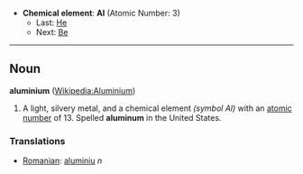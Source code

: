 *'''Chemical element''': '''Al''' (Atomic Number: 3)
**Last: [[Helium|He]]
**Next: [[Beryllium|Be]]
----
== Noun ==
'''aluminium''' ([[en:Aluminium|Wikipedia:Aluminium]])

# A light, silvery metal, and a chemical element ''(symbol Al)'' with an [[atomic number]] of 13.  Spelled '''aluminum''' in the United States.

===Translations===
*[[Romanian]]: [[aluminiu]] ''n''